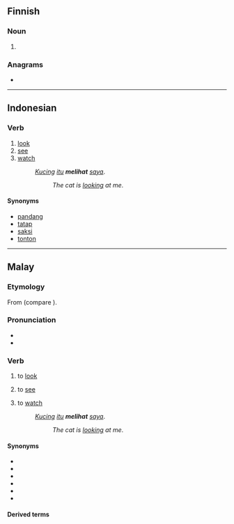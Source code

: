 ==Finnish==

===Noun===
{{head|fi|noun form}}

# {{fi-form of|liha|case=nominative|pl=plural}}

===Anagrams===
* {{anagrams|fi|a=ahilt|Lahti|halit|hilat|lahti}}

----

==Indonesian==

===Verb===
{{id-verb}}

# [[look]]
# [[see]]
# [[watch]]
#: ''[[kucing|Kucing]] [[itu]] '''melihat''' [[saya]]''.
#:: ''The cat is [[look]]ing at me''.

====Synonyms====
* [[pandang]]
* [[tatap]]
* [[saksi]]
* [[tonton]]

----

==Malay==

===Etymology===
From {{etyl|poz-mly-pro|ms}} {{m|poz-mly-pro|*lihat}} (compare {{cog|id|lihat}}).

===Pronunciation===
* {{IPA|/lihat/|lang=ms}}
* {{rhymes|ihat|hat|at|lang=ms}}

===Verb===
{{head|ms|verb}}

# {{lb|ms|transitive}} to [[look]] {{qualifier|to try to see}}
# {{lb|ms|transitive}} to [[see]] {{qualifier|perceive with the eyes}}
# {{lb|ms|transitive}} to [[watch]] {{qualifier|to observe}}
#: ''[[kucing|Kucing]] [[itu]] '''melihat''' [[saya]]''.
#:: ''The cat is [[look]]ing at me''.

====Synonyms====
* {{l|ms|nampak}}
* {{l|ms|pandang}}
* {{l|ms|saksi}}
* {{l|ms|tatap}}
* {{l|ms|tengok}}
* {{l|ms|tonton}}

====Derived terms====
{{ms-der|21|40|121|150|210|221|222|310|320|330}}